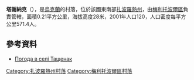{{coord|46|43|52|N|35|14|40|E|scale:100000|display=title}}

'''塔謝納克'''（{{lang-uk|Тащенак}}），是[[烏克蘭|烏克蘭]]的村落，位於該國東南部[[扎波羅熱州|扎波羅熱州]]，由[[梅利托波爾區|梅利托波爾區]]負責管轄，面積0.21平方公里，海拔高度28米，2001年人口120，人口密度每平方公里571.4人。

==參考資料==
* [http://weather.in.ua/ua/zaporozhskaja/25893 Погода в селі Тащенак] {{Wayback|url=http://weather.in.ua/ua/zaporozhskaja/25893 |date=20160305200411 }}

[[Category:扎波羅熱州村落|Category:扎波羅熱州村落]]
[[Category:梅利托波爾區村落|Category:梅利托波爾區村落]]


{{Zaporizhia-geo-stub}}